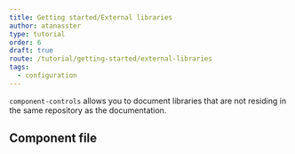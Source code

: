 ```yaml
---
title: Getting started/External libraries
author: atanasster
type: tutorial
order: 6
draft: true
route: /tutorial/getting-started/external-libraries
tags:
  - configuration
---
```


`component-controls` allows you to document libraries that are not residing in the same repository as the documentation.

## Component file

<PropsTable of={Button} />
